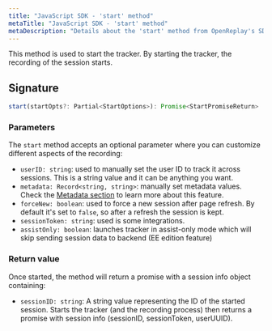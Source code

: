 ```yaml
---
title: "JavaScript SDK - 'start' method"
metaTitle: "JavaScript SDK - 'start' method"
metaDescription: "Details about the 'start' method from OpenReplay's SDK"
---
```


This method is used to start the tracker. By starting the tracker, the recording of the session starts.

## Signature

```js
start(startOpts?: Partial<StartOptions>): Promise<StartPromiseReturn>
```

### Parameters
The `start` method accepts an optional parameter where you can customize different aspects of the recording:
- `userID: string`: used to manually set the user ID to track it across sessions. This is a string value and it can be anything you want.
- `metadata: Record<string, string>`: manually set metadata values. Check the [Metadata section](/installation/metadata/) to learn more about this feature.
- `forceNew: boolean`: used to force a new session after page refresh. By default it's set to `false`, so after a refresh the session is kept.
- `sessionToken: string`: used is some integrations.
- `assistOnly: boolean`: launches tracker in assist-only mode which will skip sending session data to backend (EE edition feature)

### Return value

Once started, the method will return a promise with a session info object containing:
- `sessionID: string`: A string value representing the ID of the started session.
Starts the tracker (and the recording process) then returns a promise with session info (sessionID, sessionToken, userUUID).



